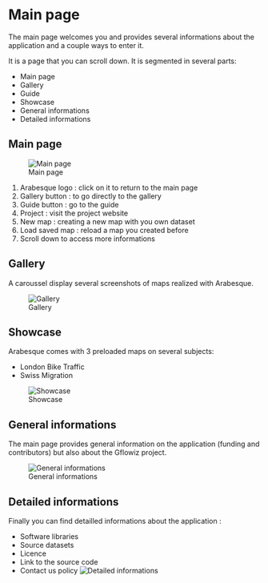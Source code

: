 # Main page

The main page welcomes you and provides several informations about the application
and a couple ways to enter it.

It is a page that you can scroll down. It is segmented in several parts:

* Main page
* Gallery
* Guide
* Showcase
* General informations
* Detailed informations


##  Main page

![Main page](images/main/01_arabesque_acceuil.png)

1. Arabesque logo : click on it to return to the main page
2. Gallery button : to go directly to the gallery
3. Guide button : go to the guide
4. Project : visit the project website
5. New map : creating a new map with you own dataset
6. Load saved map : reload a map you created before
7. Scroll down to access more informations

## Gallery

A caroussel display several screenshots of maps realized with Arabesque.

![Gallery](images/main/02_arabesque_gallery.png)

## Showcase

Arabesque comes with 3 preloaded maps on several subjects:

* London Bike Traffic
* Swiss Migration

![Showcase](images/main/04_arabesque_showcase.png)

## General informations

The main page provides general information on the application (funding and
contributors) but also about the Gflowiz project.

![General informations](images/main/05_arabesque_general_infos.png)

## Detailed informations

Finally you can find detailled informations about the application :

* Software libraries
* Source datasets
* Licence
* Link to the source code
* Contact us policy
![Detailed informations](images/main/06_arabesque_detailed_infos.png)
